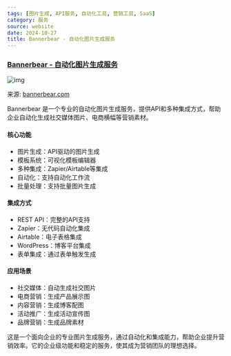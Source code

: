 ```yaml
---
tags: [图片生成, API服务, 自动化工具, 营销工具, SaaS]
category: 服务
source: website
date: 2024-10-27
title: Bannerbear - 自动化图片生成服务
---
```


### [Bannerbear - 自动化图片生成服务](https://www.bannerbear.com/)

![img](https://img.mengpeng.tech/i/2024/12/06/675295089db69.webp)

来源: [bannerbear.com](https://www.bannerbear.com/)

Bannerbear 是一个专业的自动化图片生成服务，提供API和多种集成方式，帮助企业自动化生成社交媒体图片、电商横幅等营销素材。

#### 核心功能
- 图片生成：API驱动的图片生成
- 模板系统：可视化模板编辑器
- 多种集成：Zapier/Airtable等集成
- 自动化：支持自动化工作流
- 批量处理：支持批量图片生成

#### 集成方式
- REST API：完整的API支持
- Zapier：无代码自动化集成
- Airtable：电子表格集成
- WordPress：博客平台集成
- 表单集成：通过表单触发生成

#### 应用场景
- 社交媒体：自动生成社交图片
- 电商营销：生成产品展示图
- 内容营销：生成博客配图
- 活动推广：生成活动宣传图
- 品牌营销：生成品牌素材

这是一个面向企业的专业图片生成服务，通过自动化和集成能力，帮助企业提升营销效率。它的企业级功能和稳定的服务，使其成为营销团队的理想选择。 